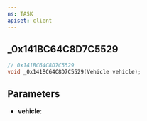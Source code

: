 ```yaml
---
ns: TASK
apiset: client
---
```

## _0x141BC64C8D7C5529

```c
// 0x141BC64C8D7C5529
void _0x141BC64C8D7C5529(Vehicle vehicle);
```


## Parameters
* **vehicle**: